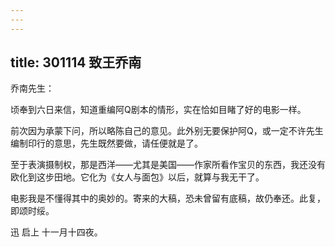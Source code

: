 ```yaml
---
---
---
```

title: 301114 致王乔南
---




乔南先生：

顷奉到六日来信，知道重编阿Q剧本的情形，实在恰如目睹了好的电影一样。

前次因为承蒙下问，所以略陈自己的意见。此外别无要保护阿Q，或一定不许先生编制印行的意思，先生既然要做，请任便就是了。

至于表演摄制权，那是西洋——尤其是美国——作家所看作宝贝的东西，我还没有欧化到这步田地。它化为《女人与面包》以后，就算与我无干了。

电影我是不懂得其中的奥妙的。寄来的大稿，恐未曾留有底稿，故仍奉还。此复，即颂时绥。

迅 启上 十一月十四夜。